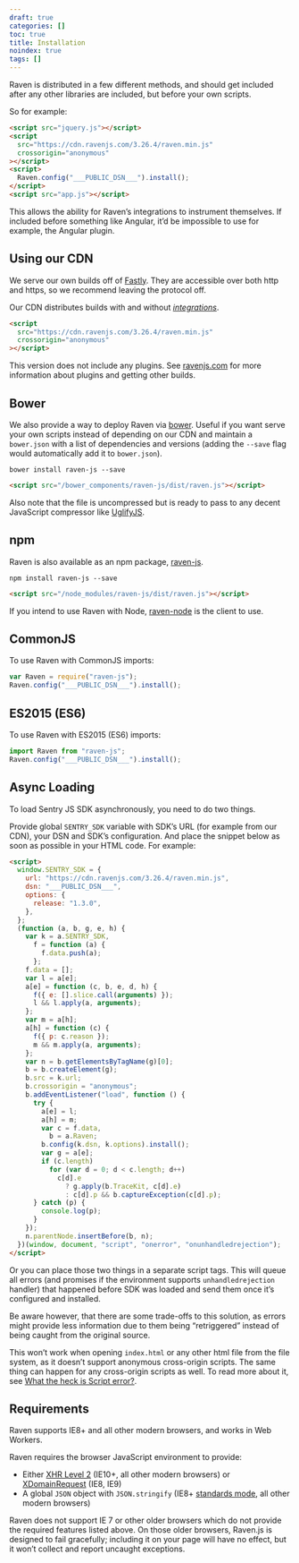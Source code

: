 ```yaml
---
draft: true
categories: []
toc: true
title: Installation
noindex: true
tags: []
---
```


Raven is distributed in a few different methods, and should get included after any other libraries are included, but before your own scripts.

So for example:


```html
<script src="jquery.js"></script>
<script
  src="https://cdn.ravenjs.com/3.26.4/raven.min.js"
  crossorigin="anonymous"
></script>
<script>
  Raven.config("___PUBLIC_DSN___").install();
</script>
<script src="app.js"></script>
```

This allows the ability for Raven’s integrations to instrument themselves. If included before something like Angular, it’d be impossible to use for example, the Angular plugin.

## Using our CDN

We serve our own builds off of [Fastly](https://www.fastly.com/). They are accessible over both http and https, so we recommend leaving the protocol off.

Our CDN distributes builds with and without [_integrations_](/platforms/javascript/legacy-sdk/integrations/).

```html
<script
  src="https://cdn.ravenjs.com/3.26.4/raven.min.js"
  crossorigin="anonymous"
></script>
```

This version does not include any plugins. See [ravenjs.com](https://ravenjs.com/) for more information about plugins and getting other builds.

## Bower

We also provide a way to deploy Raven via [bower](https://bower.io/). Useful if you want serve your own scripts instead of depending on our CDN and maintain a `bower.json` with a list of dependencies and versions (adding the `--save` flag would automatically add it to `bower.json`).

```shell
bower install raven-js --save
```

```html
<script src="/bower_components/raven-js/dist/raven.js"></script>
```

Also note that the file is uncompressed but is ready to pass to any decent JavaScript compressor like [UglifyJS](https://github.com/mishoo/UglifyJS2).

## npm

Raven is also available as an npm package, [raven-js](https://www.npmjs.com/package/raven-js).

```shell
npm install raven-js --save
```

```html
<script src="/node_modules/raven-js/dist/raven.js"></script>
```

<Alert level="warning" title="Note">

If you intend to use Raven with Node, [raven-node](https://github.com/getsentry/raven-node) is the client to use.

</Alert>

## CommonJS

To use Raven with CommonJS imports:


```javascript
var Raven = require("raven-js");
Raven.config("___PUBLIC_DSN___").install();
```

## ES2015 (ES6)

To use Raven with ES2015 (ES6) imports:


```javascript
import Raven from "raven-js";
Raven.config("___PUBLIC_DSN___").install();
```

## Async Loading

To load Sentry JS SDK asynchronously, you need to do two things.

Provide global `SENTRY_SDK` variable with SDK’s URL (for example from our CDN), your DSN and SDK’s configuration. And place the snippet below as soon as possible in your HTML code. For example:


```html
<script>
  window.SENTRY_SDK = {
    url: "https://cdn.ravenjs.com/3.26.4/raven.min.js",
    dsn: "___PUBLIC_DSN___",
    options: {
      release: "1.3.0",
    },
  };
  (function (a, b, g, e, h) {
    var k = a.SENTRY_SDK,
      f = function (a) {
        f.data.push(a);
      };
    f.data = [];
    var l = a[e];
    a[e] = function (c, b, e, d, h) {
      f({ e: [].slice.call(arguments) });
      l && l.apply(a, arguments);
    };
    var m = a[h];
    a[h] = function (c) {
      f({ p: c.reason });
      m && m.apply(a, arguments);
    };
    var n = b.getElementsByTagName(g)[0];
    b = b.createElement(g);
    b.src = k.url;
    b.crossorigin = "anonymous";
    b.addEventListener("load", function () {
      try {
        a[e] = l;
        a[h] = m;
        var c = f.data,
          b = a.Raven;
        b.config(k.dsn, k.options).install();
        var g = a[e];
        if (c.length)
          for (var d = 0; d < c.length; d++)
            c[d].e
              ? g.apply(b.TraceKit, c[d].e)
              : c[d].p && b.captureException(c[d].p);
      } catch (p) {
        console.log(p);
      }
    });
    n.parentNode.insertBefore(b, n);
  })(window, document, "script", "onerror", "onunhandledrejection");
</script>
```

Or you can place those two things in a separate script tags. This will queue all errors (and promises if the environment supports `unhandledrejection` handler) that happened before SDK was loaded and send them once it’s configured and installed.

Be aware however, that there are some trade-offs to this solution, as errors might provide less information due to them being “retriggered” instead of being caught from the original source.

<Alert level="warning" title="Note">

This won’t work when opening `index.html` or any other html file from the file system, as it doesn’t support anonymous cross-origin scripts. The same thing can happen for any cross-origin scripts as well. To read more about it, see [What the heck is Script error?](https://blog.sentry.io/2016/05/17/what-is-script-error).

</Alert>

## Requirements

Raven supports IE8+ and all other modern browsers, and works in Web Workers.

Raven requires the browser JavaScript environment to provide:

- Either [XHR Level 2](https://caniuse.com/#feat=xhr2) (IE10+, all other modern browsers) or [XDomainRequest](https://learn.microsoft.com/en-us/previous-versions/windows/internet-explorer/ie-developer/platform-apis/cc288132(v=vs.85)) (IE8, IE9)
- A global `JSON` object with `JSON.stringify` (IE8+ [standards mode](<https://msdn.microsoft.com/en-us/library/cc288325(VS.85).aspx>), all other modern browsers)

Raven does not support IE 7 or other older browsers which do not provide the required features listed above. On those older browsers, Raven.js is designed to fail gracefully; including it on your page will have no effect, but it won’t collect and report uncaught exceptions.
